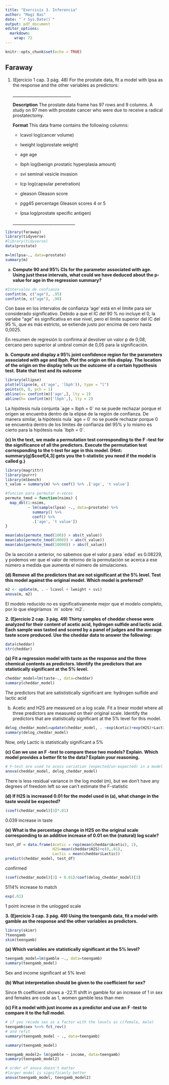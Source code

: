 ```yaml
---
title: "Exercisis 3. Inferencia"
author: "Magí Bas"
date: "`r Sys.Date()`"
output: pdf_document
editor_options: 
  markdown: 
    wrap: 72
---
```


```r
knitr::opts_chunk$set(echo = TRUE)
```

## Faraway

1.  (Ejercicio 1 cap. 3 pág. 48) For the prostate data, fit a model with
    lpsa as the response and the other variables as predictors:

    \_\_\_\_\_\_\_\_\_\_\_\_\_\_\_\_\_\_\_\_\_\_\_\_\_\_\_\_\_

    **Description** The prostate data frame has 97 rows and 9 columns. A
    study on 97 men with prostate cancer who were due to receive a
    radical prostatectomy.

    **Format** This data frame contains the following columns:

    -   lcavol log(cancer volume)

    -   lweight log(prostate weight)

    -   age age

    -   lbph log(benign prostatic hyperplasia amount)

    -   svi seminal vesicle invasion

    -   lcp log(capsular penetration)

    -   gleason Gleason score

    -   pgg45 percentage Gleason scores 4 or 5

    -   lpsa log(prostate specific antigen)

    \_\_\_\_\_\_\_\_\_\_\_\_\_\_\_\_\_\_\_\_\_\_\_\_\_\_\_\_\_\_\_

```r
library(faraway)
library(tidyverse)
#library(tidyverse)
data(prostate)

m=lm(lpsa~., data=prostate)
summary(m)

```

(a) **Compute 90 and 95% CIs for the parameter associated with age.
    Using just these intervals, what could we have deduced about the
    p-value for age in the regression summary?**

```r
#Intervalos de confianza
confint(m, c("age"), .95)
confint(m, c("age"), .90)
```

Con base en los intervalos de confianza 'age' está en el límite para ser
considerado significativo. Debido a que el IC del 90 % no incluye el 0,
la variabe "age" es significativa en ese nivel, pero el límite superior
del IC del 95 %, que es más estricto, se extiende justo por encima de
cero hasta 0,0025.

En resumen de regresión lo confirma al devolver un valor p de 0,08,
cercano pero superior al umbral común de 0,05 para la significación.

**b. Compute and display a 95% joint confidence region for the
parameters associated with age and lbph. Plot the origin on this
display. The location of the origin on the display tells us the outcome
of a certain hypothesis test. State that test and its outcome**

```r
library(ellipse)
plot(ellipse(m, c('age', 'lbph')), type = "l")
points(0, 0, pch = 1)
abline(v= confint(m)['age',], lty = 2)
abline(h= confint(m)['lbph',], lty = 2)
```

La hipótesis nula conjunta \`age = lbph = 0\` no se puede rechazar
porque el origen se encuentra dentro de la elipse de la región de
confianza. De manera similar, la hipótesis nula \`age = 0\` no se puede
rechazar porque 0 se encuentra dentro de los límites de confianza del
95% y lo mismo es cierto para la hipótesis nula \`lbph = 0\`.

**(c) In the text, we made a permutation test corresponding to the F
-test for the significance of all the predictors. Execute the
permutation test corresponding to the t-test for age in this model.
(Hint: summary(g)\$coef[4,3] gets you the t-statistic you need if the
model is called g.)**

```r
library(magrittr)
library(purrr)
library(mlbench)
t_value = summary(m) %>% coef() %>% .['age', 't value']

#funcion para permutar n-veces
permute_tmod = function(nsims) {
  map_dbl(1:nsims,
          ~ lm(sample(lpsa) ~., data=prostate) %>%
            summary() %>%
            coef() %>%
            .['age', 't value'])
}

mean(abs(permute_tmod(100)) > abs(t_value))
mean(abs(permute_tmod(1000)) > abs(t_value))
mean(abs(permute_tmod(10000)) > abs(t_value))
```

De la sección a anterior, no sabemos que el valor p para \`edad\` es
0.08229, y podemos ver que el valor de retorno de la permutación se
acerca a ese número a medida que aumenta el número de simulaciones.

**(d) Remove all the predictors that are not significant at the 5%
level. Test this model against the original model. Which model is
preferred?**

```r
m2 <- update(m, . ~ lcavol + lweight + svi)
anova(m, m2)
```

El modelo reducido no es significativamente mejor que el modelo
completo, por lo que elegiríamos \`m\` sobre \`m2\`.

**2. (Ejercicio 2 cap. 3 pág. 49) Thirty samples of cheddar cheese were
analyzed for their content of acetic acid, hydrogen sulfide and lactic
acid. Each sample was tasted and scored by a panel of judges and the
average taste score produced. Use the cheddar data to answer the
following:**

```r
data(cheddar)
str(cheddar)
```

**(a) Fit a regression model with taste as the response and the three
chemical contents as predictors. Identify the predictors that are
statistically significant at the 5% level.**

```r
cheddar_model=lm(taste~., data=cheddar)
summary(cheddar_model)
```

The predictors that are satististically significant are: hydrogen
sulfide and lactic acid

(b) Acetic and H2S are measured on a log scale. Fit a linear model where
    all three predictors are measured on their original scale. Identify
    the predictors that are statistically significant at the 5% level
    for this model.

```r
delog_cheddar_model=update(cheddar_model, . ~exp(Acetic)+exp(H2S)+Lactic)
summary(delog_cheddar_model)
```

Now, only Lactic is statistically significant a 5%

**(c) Can we use an F -test to compare these two models? Explain. Which
model provides a better fit to the data? Explain your reasoning.**

```r
# F-test are used to acess variation (expected/un-expected) in a model
anova(cheddar_model, delog_cheddar_model)
```

There is less residual variance in the log model (m), but we don't have
any degrees of freedom left so we can't estimate the F-statistic

**(d) If H2S is increased 0.01 for the model used in (a), what change in
the taste would be expected?**

```r
(coef(cheddar_model)[3]*.01)
```

0.039 increase in taste

**(e) What is the percentage change in H2S on the original scale
corresponding to an additive increase of 0.01 on the (natural) log
scale?**

```r
test_df = data.frame(Acetic = rep(mean(cheddar$Acetic), 2),
                     H2S=mean(cheddar$H2S)+c(0,.01),
                     Lactic = mean(cheddar$Lactic))
predict(cheddar_model, test_df)
```

confirmed

```r
(coef(cheddar_model)[3] + 0.01)/coef(delog_cheddar_model)[3]
```

5114% increase to match

```r
exp(.01)
```

1 point increse in the unlogged scale

**3. (Ejercicio 3 cap. 3 pág. 49) Using the teengamb data, fit a model
with gamble as the response and the other variables as predictors.**

```r
library(skimr)
?teengamb
skim(teengamb)
```

**(a) Which variables are statistically significant at the 5% level?**

```r
teengamb_model=lm(gamble ~., data=teengamb)
summary(teengamb_model)
```

Sex and income significant at 5% level

**(b) What interpretation should be given to the coefficient for sex?**

Since th coefficient shows a -22.11 shift in gamble for an increase of 1
in sex and females are code as 1, women gamble less than men

**(c) Fit a model with just income as a predictor and use an F -test to
compare it to the full model.**

```r
# if you recode sex as a factor with the levels as c(female, male)
teengamb$sex %<>% fct_rev()
# and refit
summary(teengamb_model ~ ., data=teengamb)
```

```r
summary(teengamb_model)
```

```r
teengamb_model2= lm(gamble ~ income, data=teengamb)
summary(teengamb_model2)
```

```r
# order of anova doesn't matter
#larger model is significanly better
anova(teengamb_model, teengamb_model2)
```

